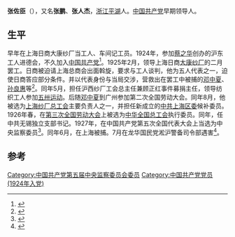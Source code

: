 '''张佐臣'''（{{bd|1906年||1927年|7月1日}}），又名'''张鹏'''、'''张人杰'''，[[浙江|浙江]][[平湖|平湖]]人。[[中国共产党|中国共产党]]早期领导人。

== 生平 ==
早年在上海日商大康纱厂当工人、车间记工员。1924年，参加[[蔡之华|蔡之华]]创办的沪东工人进德会，不久加入[[中国共产党|中国共产党]]<ref>{{Cite book|title=中华著名烈士 第2卷|last=中华人民共和国民政部编|first=|publisher=北京：中央文献出版社|year=2000.09|isbn=7-5073-0860-X|location=|pages=341-348}}</ref>。1925年2月，领导上海日商[[大康纱厂|大康纱厂]]的二月罢工。日商被迫请上海总商会出面斡旋，要求与工人谈判，他为五人代表之一，迫使日商答应部分条件。并以代表身份与当局交涉，营救出在罢工中被捕的[[邓中夏|邓中夏]]、[[孙良惠|孙良惠]]等<ref>{{Cite book|title=杨浦区志|last=[[施叔华|施叔华]]主编；上海市杨浦区志编纂委员会|first=|publisher=上海：[[上海社会科学院出版社|上海社会科学院出版社]]|year=1995.12|isbn=7-80618-086-9|location=|pages=979}}</ref>。同年5月，担任沪西纱厂工会总主任兼顾正红事件募捐主任，领导纺织工人参加[[五卅运动|五卅运动]]。后随[[邓中夏|邓中夏]]到广州参加第二次全国劳动大会。同年8月，他被选为[[上海纱厂总工会|上海纱厂总工会]]主要负责人之一，并担任新成立的[[中共上海区委|中共上海区委]]候补委员。1926年春，在[[第三次全国劳动大会|第三次全国劳动大会]]上被选为[[中华全国总工会|中华全国总工会]]执行委员。同年，任中共无锡独立支部书记。1927年，在中国共产党第五次全国代表大会上当选为中央监察委员<ref>{{cite book|author1=[[吴成平|吴成平]]|title=上海名人辞典 1840-1998|date=2001年2月|publisher=上海：上海辞书出版社|isbn=7-5326-0596-5|pages=253|accessdate=2016-02-19}}</ref>。同年6月，在上海被捕。7月在龙华国民党淞沪警备司令部遇害<ref>{{cite book|author1=[[刘巧云|刘巧云]]，张俊朴|title=张姓历代名人 上|date=2004年8月|publisher=世界文明出版社|isbn=|pages=241|accessdate=2016-02-19}}</ref>。

==参考==
{{reflist}}

[[Category:中国共产党第五届中央监察委员会委员|Category:中国共产党第五届中央监察委员会委员]]
[[Category:中国共产党党员_(1924年入党)|Category:中国共产党党员 (1924年入党)]]